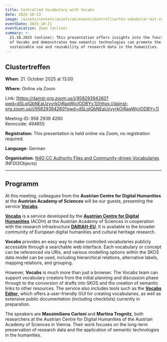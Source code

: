 ```yaml
---
title: Controlled Vocabulary with Vocabs
date: 2025-10-13
image: /assets/content/assets/en/events/kontrolliertes-vokabular-mit-vocabs/image.png
eventDate: 2025-10-21
eventLocation: Zoom (online)
summary: >-
  21.10.2025 (online): This presentation offers insights into the functionality
  of Vocabs and demonstrates how semantic technologies can promote the
  sustainable use and reusability of research data in the humanities.
---
```

## Clustertreffen

**When:** 21. October 2025 at 13.00

**Where:** Online via Zoom

Link: [https://dainst-org.zoom.us/j/95829394260?pwd=dSLgIQbNEaUzyyrkOjRaqWjcIODBYv.1](https://dainst-org.zoom.us/j/95829394260?pwd=dSLgIQbNEaUzyyrkOjRaqWjcIODBYv.1)

Meeting-ID: 958 2939 4260\
Kenncode: 494655

**Registration:** This presentation is held online via Zoom, no registration required.

**Language:** German

**Organisation:** [N4O CC Authority Files and Community-driven Vocabularies](https://www.nfdi4objects.net/en/portal/ccs/cc3_authority_and_norm_data/) (NFDI3Objects)

---

## **Programm**

At this meeting, colleagues from the **Austrian Centre for Digital Humanities** at the **Austrian Academy of Sciences** will be our guests, presenting the service [**Vocabs**](https://vocabs.dariah.eu/).

[**Vocabs**](https://vocabs.dariah.eu/) is a service developed by the [**Austrian Centre for Digital Humanities**](/consortium/austrian-academy-of-sciences/) (ACDH) at the Austrian Academy of Sciences in cooperation with the research infrastructure [**DARIAH-EU**](https://www.dariah.eu/). It is available to the broader community of European digital humanities and cultural heritage research.

**Vocabs** provides an easy way to make controlled vocabularies publicly accessible through a searchable web interface. Each vocabulary or concept can be referenced via URIs, and various modelling options within the SKOS data model can be used, including hierarchical relations, alternative labels, mapping relations, and grouping.

However, **Vocabs** is much more than just a browser. The Vocabs team can support vocabulary creators from the initial planning and discussion phase through to the conversion of drafts into SKOS and the creation of semantic links to other resources. The service also includes tools such as the [**Vocabs Editor**](https://vocabs.dariah.eu/en/about#editor), which offers a user-friendly GUI for creating vocabularies, as well as extensive public documentation (including checklists) currently in preparation.

The speakers are **Massimiliano Carloni** and **Martina Trognitz**, both researchers at the Austrian Centre for Digital Humanities of the Austrian Academy of Sciences in Vienna. Their work focuses on the long-term preservation of research data and the application of semantic technologies in the humanities.
